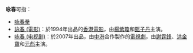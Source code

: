 '''咏春'''可指：

* [[咏春拳|咏春拳]]
* [[詠春_(電影)|詠春 (電影)]]：於1994年出品的[[香港電影|香港電影]]，由[[楊紫瓊|楊紫瓊]]和[[甄子丹|甄子丹]]主演。
* [[咏春_(电视剧)|咏春 (电视剧)]]：於2007年出品，由[[中国|中]][[香港|港]]合作製作的[[電視劇|電視劇]]，由[[謝霆鋒|謝霆鋒]]、[[洪金寶|洪金寶]]和[[元彪|元彪]]主演。

{{disambig|Cat=二字中國相關消歧義}}